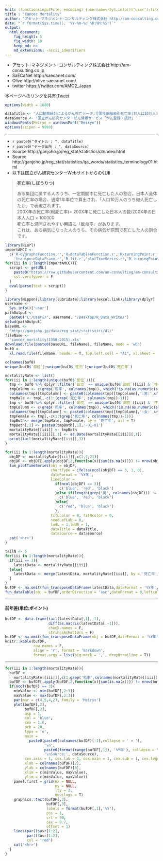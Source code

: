 ```yaml
---
knit: (function(inputFile, encoding) {username<-Sys.info()['user'];fileName<-'defaultPath.csv';pathToFile <-paste0('C:/Users/', username,'/Desktop/pathToCSV/');setwd(pathToFile);buf0<-read.csv(fileName,header = F,skip = 0,stringsAsFactor = F,check.names = F,fileEncoding = 'utf-8');timeStamp<-format(Sys.time(),'%Y%m%d%H%M%S');rmarkdown::render(inputFile, encoding = encoding, output_file = paste0('C:/Users/',username,buf0[2,1],'charts/','am-consulting.co.jp-cancerMortality.html')) })
title : "Cancer Mortality"
author: "アセット･マネジメント･コンサルティング株式会社 http://am-consulting.co.jp"
date: "`r format(Sys.time(), '%Y-%m-%d %H:%M:%S')`"
output: 
  html_document:
    fig_height: 5
    fig_width: 10
    keep_md: no
    md_extensions: -ascii_identifiers 
---
```

<link href="http://knowledgevault.saecanet.com/components/rmarkdown-html.css" rel="stylesheet"> 
<script src="http://knowledgevault.saecanet.com/components/JavascriptCode.js"></script>
<style>.main-container {max-width : 1000px;}</style>

- アセット･マネジメント･コンサルティング株式会社 http://am-consulting.co.jp
- SaECaNet http://saecanet.com/
- Olive http://olive.saecanet.com/
- twitter https://twitter.com/AMC2_Japan

本ページへのリンクを共有:<a href="https://twitter.com/share" class="twitter-share-button" data-via="AMC2_Japan" data-size="large">Tweet</a> <script>!function(d,s,id){var js,fjs=d.getElementsByTagName(s)[0],p=/^http:/.test(d.location)?'http':'https';if(!d.getElementById(id)){js=d.createElement(s);js.id=id;js.src=p+'://platform.twitter.com/widgets.js';fjs.parentNode.insertBefore(js,fjs);}}(document, 'script', 'twitter-wjs');</script>

```r
options(width = 1000)
```

```r
dataTitle <- '人口動態統計によるがん死亡データ:全国年齢階級別死亡率(対人口10万人),部位,性,死亡年別'
dataSource <- '国立がん研究センターがん情報サービス「がん登録・統計」'
windowsFonts(Meiryo = windowsFont("Meiryo"))
options(scipen = 9999)
```

***

- `r paste0("タイトル : ", dataTitle)`
- `r paste0("データ出所 : ", dataSource)`
- Source http://ganjoho.jp/reg_stat/statistics/dl/index.html
- Source http://ganjoho.jp/reg_stat/statistics/qa_words/statistics_terminology01.html
- 以下は国立がん研究センターWebサイトからの引用

<blockquote>

<b>死亡率(しぼうりつ)</b><br>

ある集団に属する人のうち、一定期間中に死亡した人の割合。日本人全体の死亡率の場合、通常1年単位で算出され、「人口10万人のうち何人死亡したか」で表現されます。<br>
200X年の死亡率(粗死亡率)= 200X年に死亡した日本人の数/200X年の日本人人口 × 100000<br>
死亡率と混同されやすい用語に「致命率」があります。<br>
これは、ある病気になった人のうち、その病気が原因で死亡した人の割合です。

</blockquote>

```r
library(RCurl)
importAMCC <- 
  c('R-dygraphsFunction.r','R-dataTablesFunction.r','R-turningPoint.r',
    'transposeDataFrame.r','R-fit.r','plotTimeSeries.r','R-turningPoint.r','timeSeriesDataFundamentalStatistics.r')
for(iii in 1:length(importAMCC)){
  script <- getURL(
    paste0("https://raw.githubusercontent.com/am-consulting/am-consulting.github.io/master/", importAMCC[iii]),
    ssl.verifypeer = F
  )
  eval(parse(text = script))
}
```

```r
library(Nippon);library(lubridate);library(excel.link);library(dplyr)
username <- 
  Sys.info()['user']
pathOutput <- 
  paste0("C:/Users/", username, "/Desktop/R_Data_Write/")
setwd(pathOutput)
baseURL <- 
  'http://ganjoho.jp/data/reg_stat/statistics/dl/'
fileName <- 
  'cancer_mortality(1958-2015).xls'
download.file(paste0(baseURL, fileName), fileName, mode = 'wb')
buf0 <-
  xl.read.file(fileName, header = T, top.left.cell = "A1", xl.sheet = 'rate', excel.visible = T)
```

```r
colnames(buf0)
unique(buf0$`部位`);unique(buf0$`性別`);unique(buf0$`死亡年`)
```

```r
mortalityRate <- list()
for(iii in 1:length(unique(buf0$`部位`))){
  tmp <- buf0 %>% dplyr::filter(`部位` == unique(buf0$`部位`)[iii] & `性別` == '男')
  tmpColumn <- c(grep('粗率', colnames(tmp)), which(!is.na(as.numeric(substring(colnames(tmp),1,1)))))
  colnames(tmp)[tmpColumn] <- paste0(colnames(tmp)[tmpColumn],':男:',unique(buf0$`部位`)[iii])
  tmpMale <- tmp[,-c(1:(grep('死亡年', colnames(tmp))-1))]
  tmp <- buf0 %>% dplyr::filter(`部位` == unique(buf0$`部位`)[iii] & `性別` == '女')
  tmpColumn <- c(grep('粗率', colnames(tmp)), which(!is.na(as.numeric(substring(colnames(tmp),1,1)))))
  colnames(tmp)[tmpColumn] <- paste0(colnames(tmp)[tmpColumn],':女:',unique(buf0$`部位`)[iii])
  tmpFemale <- tmp[,-c(1:(grep('死亡年', colnames(tmp))-1))]
  tmpBoth<- merge(tmpMale, tmpFemale, by = '死亡年', all = T)
  tmpBoth[,1] <- paste0(tmpBoth[,1],'-01-01')
  mortalityRate[[iii]] <- tmpBoth
  mortalityRate[[iii]][,1] <- as.Date(mortalityRate[[iii]][,1])
  print(tail(mortalityRate[[iii]],3))
}
```

```r
for(iii in 1:length(mortalityRate)){
  objDF <- mortalityRate[[iii]][,c(1,2,21)]
  objDF <- objDF[,apply(objDF,2,function(x){sum(is.na(x))}) != nrow(objDF)]
  fun_plotTimeSeries(obj = objDF, 
                     chartType = ifelse(ncol(objDF) == 3, 1, 0), 
                     dateFormat = '%Y年',
                     lineColor = 
                       if(ncol(objDF) == 3){
                         c('blue', 'red', 'black')
                       }else if(length(grep('男', colnames(objDF))) != 0){
                         c('blue', 'red', 'black')
                       }else{
                         c('red', 'blue', 'black')
                       },
                     fitLcolor = 0, fitRcolor = 0,
                     needLefLab = 0,
                     lwdL = 1,lwdR = 1,
                     dataTitle = dataTitle,
                     dataSource = dataSource)
  cat('<hr>')
}
```

```r
tailN <- 5
for(iii in 1:length(mortalityRate)){
  if(iii == 1){
    latestData <- mortalityRate[[iii]]
  }else{
    latestData <- merge(latestData, mortalityRate[[iii]], by = '死亡年', all = T)
  }
}
bufDF <- na.omit(fun_transposeDataFrame(latestData,dateFormat = '%Y年',tailN = tailN))
fun_dataTable(obj = bufDF,orderDirection = 'asc',dateFormat = 0,leftcolumns = 2,menuLength = 15,needID = 1)
```

***
#### 前年差(単位:ポイント)

```r
bufDF <- data.frame(tail(latestData[,1],-1),
                    diff(as.matrix(latestData[,-1])),
                    check.names = F,
                    stringsAsFactors = F)
bufDF <- na.omit(fun_transposeDataFrame(obj = bufDF,dateFormat = '%Y年', tailN = 7))
knitr::kable(bufDF,
             row.names = F,
             align = 'r', format = 'markdown',
             format.args = list(big.mark = ',', drop0trailing = T))
```

***

```r
for(iii in 1:length(mortalityRate)){
  bufDF <- 
    mortalityRate[[iii]][,c(1,grep('粗率',colnames(mortalityRate[[iii]])))]
  bufDF <- bufDF[,apply(bufDF,2,function(x){sum(is.na(x))}) != nrow(bufDF)]
  if(ncol(bufDF) == 3){
    minValue <- min(bufDF[,2:3])
    maxValue <- max(bufDF[,2:3])
    par(mar = c(4,5,4,2), family = 'Meiryo')
    plot(bufDF[,2],
         bufDF[,3],
         asp = 1,
         col = 'blue',
         cex = 1.0,
         pch = 20,
         type = 'o',
         main = 
           paste0(paste0(colnames(bufDF)[-1],collapse = ' × '),
                  '\n',
                  paste0(format(range(bufDF[,1]), '%Y年'), collapse = '~'),
                  '\nSource:', dataSource),
         cex.axis = 1, cex.lab = 1, cex.main = 1, cex.sub = 1, cex.legend = 1,
         xlab = colnames(bufDF)[2],
         ylab = colnames(bufDF)[3],
         xlim = c(minValue, maxValue),
         ylim = c(minValue, maxValue))
    panel.first = grid(nx = NULL,
                       ny = NULL,
                       lty = 2,
                       equilogs = T)
    graphics::text(bufDF[,2],
                   bufDF[,3],
                   labels = format(bufDF[,1],'%Y'),
                   pos = 1,
                   srt = 90,
                   cex = 0.7,
                   offset = 1)
    lines(par()$usr[1:2],
          par()$usr[1:2],
          col = 'red')
    cat('<hr>')
  }
}
```

<script>MakeNegative();</script>
<script>
  (function(i,s,o,g,r,a,m){i['GoogleAnalyticsObject']=r;i[r]=i[r]||function(){
  (i[r].q=i[r].q||[]).push(arguments)},i[r].l=1*new Date();a=s.createElement(o),
  m=s.getElementsByTagName(o)[0];a.async=1;a.src=g;m.parentNode.insertBefore(a,m)
  })(window,document,'script','https://www.google-analytics.com/analytics.js','ga');

  ga('create', 'UA-3077339-5', 'auto');
  ga('send', 'pageview');

</script>
